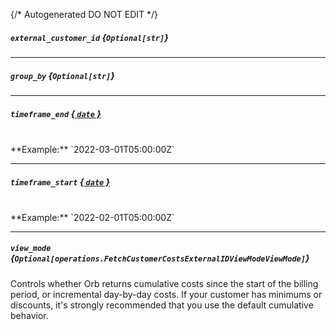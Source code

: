 {/* Autogenerated DO NOT EDIT  */}

##### `external_customer_id` *{`Optional[str]`}*

---
##### `group_by` *{`Optional[str]`}*

---
##### `timeframe_end` [*{ `date` }*](https://docs.python.org/3/library/datetime.html#date-objects)
<br/>
**Example:** `2022-03-01T05:00:00Z`

---
##### `timeframe_start` [*{ `date` }*](https://docs.python.org/3/library/datetime.html#date-objects)
<br/>
**Example:** `2022-02-01T05:00:00Z`

---
##### `view_mode` *{`Optional[operations.FetchCustomerCostsExternalIDViewModeViewMode]`}*
Controls whether Orb returns cumulative costs since the start of the billing period, or incremental day\-by\-day costs. If your customer has minimums or discounts, it's strongly recommended that you use the default cumulative behavior.
<Collapsible>
    <FetchCustomerCostsExternalIDViewModeViewMode/>
</Collapsible>


